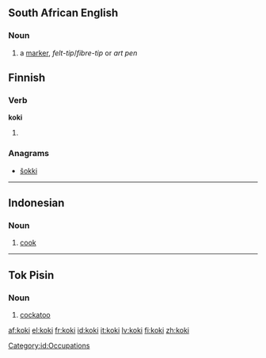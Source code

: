 ==South African English==
{{wikipedia|lang=en}}

===Noun===
{{infl|id|noun}}
#a [[marker]], ''felt-tip''/''fibre-tip'' or ''art pen''

==Finnish==

===Verb===
'''koki'''

# {{fi-form of|type=verb|pr=third-person|pl=singular|mood=indicative|tense=past|[[kokea]]}}

===Anagrams===
* [[šokki#Finnish|šokki]]

----

==Indonesian==
{{wikipedia|lang=id}}

===Noun===
{{infl|id|noun}}

# [[cook]]

[[Category:id:Occupations]]

----

==Tok Pisin==

===Noun===
{{infl|tpi|noun}}

# [[cockatoo]]

[[af:koki]]
[[el:koki]]
[[fr:koki]]
[[id:koki]]
[[it:koki]]
[[lv:koki]]
[[fi:koki]]
[[zh:koki]]